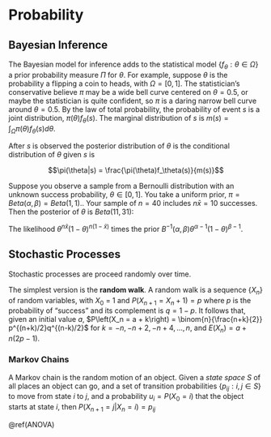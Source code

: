 # Probability {#Probablity}

## Bayesian Inference

The Bayesian model for inference adds to the statistical model $\{f_\theta : \theta \in \Omega\}$ a prior probability measure $\Pi$ for $\theta$. For example, suppose $\theta$ is the probability a flipping a coin to heads, with $\Omega = [0,1]$. The statistician's conservative believe $\pi$ may be a wide bell curve centered on $\theta=0.5$, or maybe the statistician is quite confident, so $\pi$ is a daring narrow bell curve around $\theta=0.5$. By the law of total probability, the probability of event $s$ is a joint distribution, $\pi(\theta)f_\theta(s)$. The marginal distribution of $s$ is $m(s) = \int_\Omega \pi(\theta)f_\theta(s)d\theta.$

After $s$ is observed the posterior distribution of $\theta$ is the conditional distribution of $\theta$ given $s$ is

$$\pi(\theta|s) = \frac{\pi(\theta)f_\theta(s)}{m(s)}$$

Suppose you observe a sample from a Bernoulli distribution with an unknown success probability, $\theta \in [0,1].$ You take a uniform prior, $\pi= Beta(\alpha, \beta) = Beta(1,1).$. Your sample of $n = 40$ includes $n\bar{x} = 10$ successes. Then the posterior of $\theta$ is $Beta(11,31):$

The likelihood $\theta^{n\bar{x}}\left(1-\theta\right)^{n(1-\bar{x})}$ times the prior $B^{-1}(\alpha, \beta)\theta^{\alpha-1}(1-\theta)^{\beta-1}.$

## Stochastic Processes

Stochastic processes are proceed randomly over time. 

The simplest version is the **random walk**. A random walk is a sequence $\{X_n\}$ of random variables, with $X_0$ = 1 and $P\left(X_{n+1} = X_n + 1 \right) = p$ where $p$ is the probability of "success" and its complement is $q= 1-p$. It follows that, given an initial value $a$, $P\left(X_n = a + k\right) = \binom{n}{\frac{n+k}{2}} p^{(n+k)/2}q^{(n-k)/2}$ for $k = -n, -n+2, -n+4, \dots,n$, and $E\left(X_n\right) = a + n(2p-1)$.

### Markov Chains

A Markov chain is the random motion of an object. Given a *state space* $S$ of all places an object can go, and a set of transition probabilities $\{p_{ij}: i,j \in S\}$ to move from state $i$ to $j$, and a probability $u_i = P\left(X_0 = i\right)$ that the object starts at state $i$, then $P\left(X_{n+1} = j|X_n =i\right)=p_{ij}$

\@ref(ANOVA)